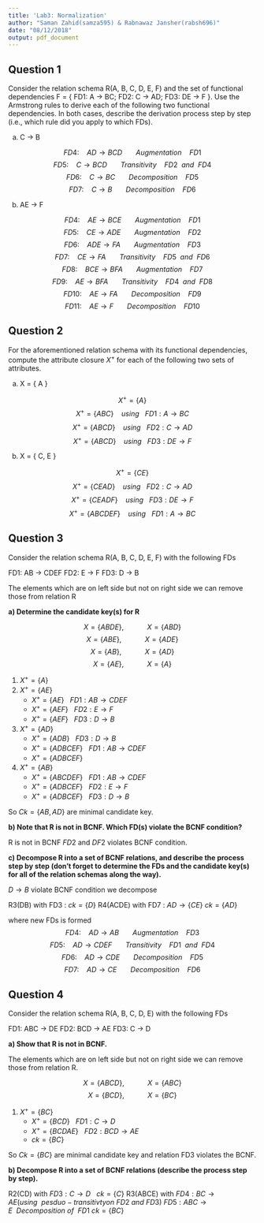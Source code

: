 ```yaml
---
title: 'Lab3: Normalization'
author: "Saman Zahid(samza595) & Rabnawaz Jansher(rabsh696)"
date: "08/12/2018"
output: pdf_document
---
```


## Question 1 
Consider the relation schema R(A, B, C, D, E, F) and the set of functional dependencies F = { FD1: A → BC; FD2: C → AD; FD3: DE → F }. Use the Armstrong rules to derive each of the following two functional dependencies. In both cases, describe the derivation process step by step (i.e., which rule did you apply to which FDs).


a) C → B 


$$FD4: ~~~~ AD \rightarrow BCD ~~~~~~~ Augmentation~~~~ FD1$$
$$FD5: ~~~~ C \rightarrow BCD ~~~~~~~ Transitivity~~~~ FD2~~and~~FD4$$
$$FD6: ~~~~ C \rightarrow BC ~~~~~~~ Decomposition~~~~ FD5$$
$$FD7: ~~~~ C \rightarrow B ~~~~~~~ Decomposition~~~~ FD6$$


b) AE → F

$$FD4: ~~~~ AE \rightarrow BCE ~~~~~~~ Augmentation~~~~ FD1$$
$$FD5: ~~~~ CE \rightarrow ADE ~~~~~~~ Augmentation~~~~ FD2$$
$$FD6: ~~~~ ADE \rightarrow FA ~~~~~~~ Augmentation~~~~ FD3$$
$$FD7: ~~~~ CE \rightarrow FA ~~~~~~~ Transitivity~~~~ FD5~~and~~FD6$$
$$FD8: ~~~~ BCE \rightarrow BFA ~~~~~~~ Augmentation~~~~ FD7$$
$$FD9: ~~~~ AE \rightarrow BFA ~~~~~~~ Transitivity~~~~ FD4~~and~~FD8$$
$$FD10: ~~~~ AE \rightarrow FA ~~~~~~~ Decomposition~~~~ FD9$$
$$FD11: ~~~~ AE \rightarrow F ~~~~~~~ Decomposition~~~~ FD10$$



## Question 2
For the aforementioned relation schema with its functional dependencies, compute the attribute closure $X^+$ for each of the following two sets of attributes.


a) X = { A } 


$$X^+ = \{ A \}$$
$$X^+ = \{ ABC \} ~~~~ using~~~FD1 : A \rightarrow BC$$
$$X^+ = \{ ABCD \} ~~~~ using~~~FD2 : C \rightarrow AD$$
$$X^+ = \{ ABCD \} ~~~~ using~~~FD3 : DE \rightarrow F$$

b) X = { C, E }

$$X^+ = \{ CE \}$$
$$X^+ = \{ CEAD \} ~~~~ using~~~FD2 : C \rightarrow AD$$
$$X^+ = \{ CEADF \} ~~~~ using~~~FD3 : DE \rightarrow F$$
$$X^+ = \{ ABCDEF \} ~~~~ using~~~FD1 : A \rightarrow BC$$


## Question 3 
Consider the relation schema R(A, B, C, D, E, F) with the following FDs

FD1: AB → CDEF \newline
FD2: E → F \newline
FD3: D → B \newline

The elements which are on left side but not on right side we can remove those from relation R

__a) Determine the candidate key(s) for R__

$$X = \{ ABDE\} ,~~~~~~~~~~~~ X=\{ABD\}$$
$$X = \{ ABE\}, ~~~~~~~~~~~~ X=\{ADE\}$$
$$X = \{ AB\} ,~~~~~~~~~~~~ X=\{AD\}$$
$$X = \{ AE\} ,~~~~~~~~~~~~ X=\{A\}$$

1. $X^+ = \{A\}$
\newline
2. $X^+ = \{AE\}$
    + $X^+ = \{AE\} ~~~FD1: AB \rightarrow CDEF$
    + $X^+ = \{AEF\} ~~~FD2: E \rightarrow F$
    + $X^+ = \{AEF\} ~~~FD3: D \rightarrow B$
\newline
3. $X^+ = \{AD\}$
    + $X^+ = \{ADB\} ~~~FD3: D \rightarrow B$
    + $X^+ = \{ADBCEF\} ~~~FD1: AB \rightarrow CDEF$
    + $X^+ = \{ADBCEF\}$
\newline
4. $X^+ = \{AB\}$
    + $X^+ = \{ABCDEF\} ~~~FD1: AB \rightarrow CDEF$
    + $X^+ = \{ADBCEF\} ~~~FD2: E \rightarrow F$
    + $X^+ = \{ADBCEF\} ~~~FD3: D \rightarrow B$
\newline

So $Ck = \{AB,AD\}$ are minimal candidate key.


__b) Note that R is not in BCNF. Which FD(s) violate the BCNF condition?__

R is not in BCNF $FD2$ and $DF2$ violates BCNF condition.

__c) Decompose R into a set of BCNF relations, and describe the process step by step (don't forget to determine the FDs and the candidate key(s) for all of the relation schemas along the way).__


$D \rightarrow B$  violate BCNF condition we decompose 

R3(DB) with  FD3 : $ck=\{D\}$
\newline
R4(ACDE) with  FD7 : $AD \rightarrow \{CE\}$ $ck=\{AD\}$



where new FDs is formed 
$$FD4: ~~~~ AD \rightarrow AB ~~~~~~~ Augmentation~~~~ FD3$$
$$FD5: ~~~~ AD \rightarrow CDEF ~~~~~~~ Transitivity~~~~ FD1~~and~~FD4$$
$$FD6: ~~~~ AD \rightarrow CDE ~~~~~~~ Decomposition~~~~ FD5$$
$$FD7: ~~~~ AD \rightarrow CE ~~~~~~~ Decomposition~~~~ FD6$$


## Question 4
Consider the relation schema R(A, B, C, D, E) with the following FDs

FD1: ABC → DE \newline
FD2: BCD → AE \newline
FD3: C → D \newline



__a) Show that R is not in BCNF.__


The elements which are on left side but not on right side we can remove those from relation R.



$$X = \{ ABCD\} ,~~~~~~~~~~~~ X=\{ABC\}$$
$$X = \{ BCD\} ,~~~~~~~~~~~~ X=\{BC\}$$


1. $X^+ = \{BC\}$
    + $X^+ = \{BCD\} ~~~FD1: C \rightarrow D$
    + $X^+ = \{BCDAE\} ~~~FD2: BCD \rightarrow AE$
    + $ck = \{BC\}$
\newline


So $Ck = \{BC\}$ are minimal candidate key and relation FD3 violates the BCNF.


__b) Decompose R into a set of BCNF relations (describe the process step by step).__

R2(CD) with $FD3: C \rightarrow D ~~~ ck = \{C\}$
\newline
R3(ABCE) with $FD4: BC \rightarrow AE (using~~pesduo-transitivty on~FD2~and~FD3)$ $FD5: ABC \rightarrow E~~ Decomposition~of~~FD1$ \newline \newline
$ck=\{ BC \}$

